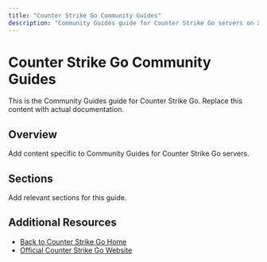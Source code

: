 ```yaml
---
title: "Counter Strike Go Community Guides"
description: "Community Guides guide for Counter Strike Go servers on XGamingServer"
---
```


# Counter Strike Go Community Guides

This is the Community Guides guide for Counter Strike Go. Replace this content with actual documentation.

## Overview

Add content specific to Community Guides for Counter Strike Go servers.

## Sections

Add relevant sections for this guide.

## Additional Resources

- [Back to Counter Strike Go Home](./index)
- [Official Counter Strike Go Website](https://example.com)
